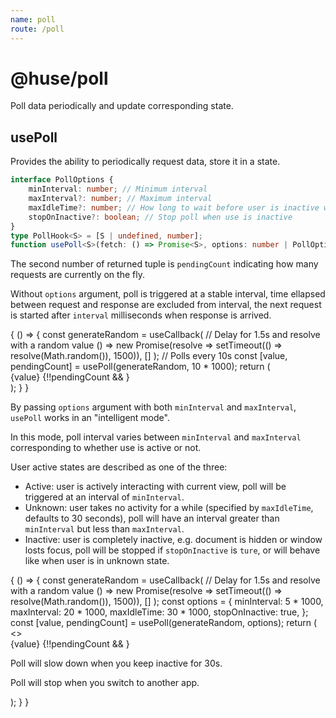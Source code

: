 ```yaml
---
name: poll
route: /poll
---
```



# @huse/poll

Poll data periodically and update corresponding state.

## usePoll

Provides the ability to periodically request data, store it in a state.

```typescript
interface PollOptions {
    minInterval: number; // Minimum interval
    maxInterval?: number; // Maximum interval
    maxIdleTime?: number; // How long to wait before user is inactive without any action
    stopOnInactive?: boolean; // Stop poll when use is inactive
}
type PollHook<S> = [S | undefined, number];
function usePoll<S>(fetch: () => Promise<S>, options: number | PollOptions): PollHook<S>
```

The second number of returned tuple is `pendingCount` indicating how many requests are currently on the fly.

Without `options` argument, poll is triggered at a stable interval, time ellapsed between request and response are excluded from interval, the next request is started after `interval` milliseconds when response is arrived.

<Playground>
    {
        () => {
            const generateRandom = useCallback(
                // Delay for 1.5s and resolve with a random value
                () => new Promise(resolve => setTimeout(() => resolve(Math.random()), 1500)),
                []
            );
            // Polls every 10s
            const [value, pendingCount] = usePoll(generateRandom, 10 * 1000);
            return (
                <div>
                    {value}
                    {!!pendingCount && <Spin />}
                </div>
            );
        }
    }
</Playground>

By passing `options` argument with both `minInterval` and `maxInterval`, `usePoll` works in an "intelligent mode".

In this mode, poll interval varies between `minInterval` and `maxInterval` corresponding to whether use is active or not.

User active states are described as one of the three:

- Active: user is actively interacting with current view, poll will be triggered at an interval of `minInterval`.
- Unknown: user takes no activity for a while (specified by `maxIdleTime`, defaults to 30 seconds), poll will have an interval greater than `minInterval` but less than `maxInterval`.
- Inactive: user is completely inactive, e.g. document is hidden or window losts focus, poll will be stopped if `stopOnInactive` is `ture`, or will behave like when user is in unknown state.

<Playground>
    {
        () => {
            const generateRandom = useCallback(
                // Delay for 1.5s and resolve with a random value
                () => new Promise(resolve => setTimeout(() => resolve(Math.random()), 1500)),
                []
            );
            const options = {
                minInterval: 5 * 1000,
                maxInterval: 20 * 1000,
                maxIdleTime: 30 * 1000,
                stopOnInactive: true,
            };
            const [value, pendingCount] = usePoll(generateRandom, options);
            return (
                <>
                    <div>
                        {value}
                        {!!pendingCount && <Spin />}
                    </div>
                    <p>Poll will slow down when you keep inactive for 30s.</p>
                    <p>Poll will stop when you switch to another app.</p>
                </>
            );
        }
    }
</Playground>
